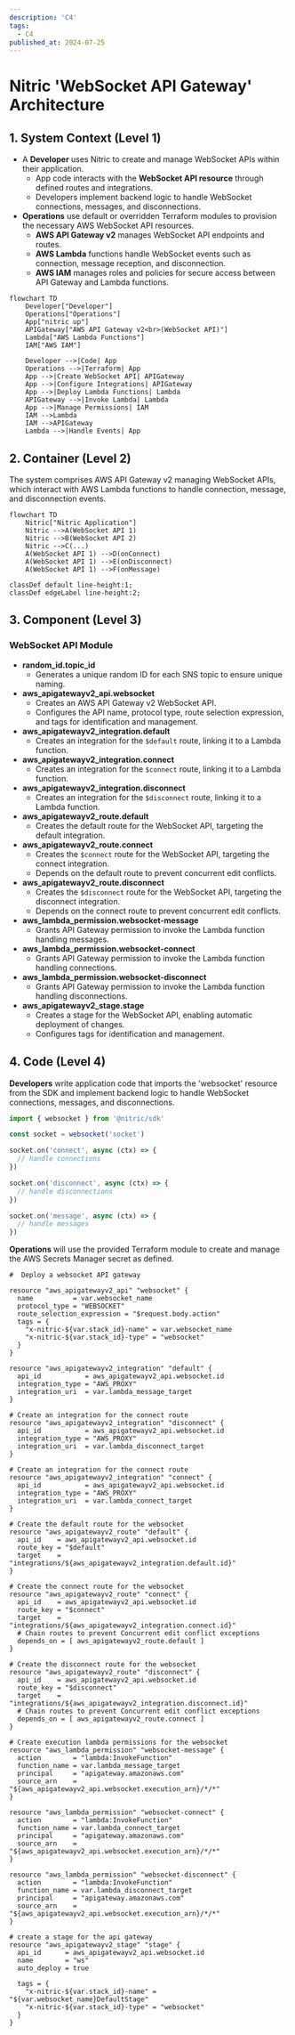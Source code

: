 ```yaml
---
description: 'C4'
tags:
  - C4
published_at: 2024-07-25
---
```


# Nitric 'WebSocket API Gateway' Architecture

## 1. System Context (Level 1)

- A **Developer** uses Nitric to create and manage WebSocket APIs within their application.
  - App code interacts with the **WebSocket API resource** through defined routes and integrations.
  - Developers implement backend logic to handle WebSocket connections, messages, and disconnections.
- **Operations** use default or overridden Terraform modules to provision the necessary AWS WebSocket API resources.
  - **AWS API Gateway v2** manages WebSocket API endpoints and routes.
  - **AWS Lambda** functions handle WebSocket events such as connection, message reception, and disconnection.
  - **AWS IAM** manages roles and policies for secure access between API Gateway and Lambda functions.

```mermaid
flowchart TD
    Developer["Developer"]
    Operations["Operations"]
    App["nitric up"]
    APIGateway["AWS API Gateway v2<br>(WebSocket API)"]
    Lambda["AWS Lambda Functions"]
    IAM["AWS IAM"]

    Developer -->|Code| App
    Operations -->|Terraform| App
    App -->|Create WebSocket API| APIGateway
    App -->|Configure Integrations| APIGateway
    App -->|Deploy Lambda Functions| Lambda
    APIGateway -->|Invoke Lambda| Lambda
    App -->|Manage Permissions| IAM
    IAM -->Lambda
    IAM -->APIGateway
    Lambda -->|Handle Events| App
```

## 2. Container (Level 2)

The system comprises AWS API Gateway v2 managing WebSocket APIs, which interact with AWS Lambda functions to handle connection, message, and disconnection events.

```mermaid
flowchart TD
    Nitric["Nitric Application"]
    Nitric -->A(WebSocket API 1)
    Nitric -->B(WebSocket API 2)
    Nitric -->C(...)
    A(WebSocket API 1) -->D(onConnect)
    A(WebSocket API 1) -->E(onDisconnect)
    A(WebSocket API 1) -->F(onMessage)

classDef default line-height:1;
classDef edgeLabel line-height:2;
```

## 3. Component (Level 3)

### WebSocket API Module

- **random_id.topic_id**
  - Generates a unique random ID for each SNS topic to ensure unique naming.
- **aws_apigatewayv2_api.websocket**
  - Creates an AWS API Gateway v2 WebSocket API.
  - Configures the API name, protocol type, route selection expression, and tags for identification and management.
- **aws_apigatewayv2_integration.default**
  - Creates an integration for the `$default` route, linking it to a Lambda function.
- **aws_apigatewayv2_integration.connect**
  - Creates an integration for the `$connect` route, linking it to a Lambda function.
- **aws_apigatewayv2_integration.disconnect**
  - Creates an integration for the `$disconnect` route, linking it to a Lambda function.
- **aws_apigatewayv2_route.default**
  - Creates the default route for the WebSocket API, targeting the default integration.
- **aws_apigatewayv2_route.connect**
  - Creates the `$connect` route for the WebSocket API, targeting the connect integration.
  - Depends on the default route to prevent concurrent edit conflicts.
- **aws_apigatewayv2_route.disconnect**
  - Creates the `$disconnect` route for the WebSocket API, targeting the disconnect integration.
  - Depends on the connect route to prevent concurrent edit conflicts.
- **aws_lambda_permission.websocket-message**
  - Grants API Gateway permission to invoke the Lambda function handling messages.
- **aws_lambda_permission.websocket-connect**
  - Grants API Gateway permission to invoke the Lambda function handling connections.
- **aws_lambda_permission.websocket-disconnect**
  - Grants API Gateway permission to invoke the Lambda function handling disconnections.
- **aws_apigatewayv2_stage.stage**
  - Creates a stage for the WebSocket API, enabling automatic deployment of changes.
  - Configures tags for identification and management.

## 4. Code (Level 4)

**Developers** write application code that imports the 'websocket' resource from the SDK and implement backend logic to handle WebSocket connections, messages, and disconnections.

```typescript
import { websocket } from '@nitric/sdk'

const socket = websocket('socket')

socket.on('connect', async (ctx) => {
  // handle connections
})

socket.on('disconnect', async (ctx) => {
  // handle disconnections
})

socket.on('message', async (ctx) => {
  // handle messages
})
```

**Operations** will use the provided Terraform module to create and manage the AWS Secrets Manager secret as defined.

```hcl
#  Deploy a websocket API gateway

resource "aws_apigatewayv2_api" "websocket" {
  name          = var.websocket_name
  protocol_type = "WEBSOCKET"
  route_selection_expression = "$request.body.action"
  tags = {
    "x-nitric-${var.stack_id}-name" = var.websocket_name
    "x-nitric-${var.stack_id}-type" = "websocket"
  }
}

resource "aws_apigatewayv2_integration" "default" {
  api_id           = aws_apigatewayv2_api.websocket.id
  integration_type = "AWS_PROXY"
  integration_uri  = var.lambda_message_target
}

# Create an integration for the connect route
resource "aws_apigatewayv2_integration" "disconnect" {
  api_id           = aws_apigatewayv2_api.websocket.id
  integration_type = "AWS_PROXY"
  integration_uri  = var.lambda_disconnect_target
}

# Create an integration for the connect route
resource "aws_apigatewayv2_integration" "connect" {
  api_id           = aws_apigatewayv2_api.websocket.id
  integration_type = "AWS_PROXY"
  integration_uri  = var.lambda_connect_target
}

# Create the default route for the websocket
resource "aws_apigatewayv2_route" "default" {
  api_id    = aws_apigatewayv2_api.websocket.id
  route_key = "$default"
  target    = "integrations/${aws_apigatewayv2_integration.default.id}"
}

# Create the connect route for the websocket
resource "aws_apigatewayv2_route" "connect" {
  api_id    = aws_apigatewayv2_api.websocket.id
  route_key = "$connect"
  target    = "integrations/${aws_apigatewayv2_integration.connect.id}"
  # Chain routes to prevent Concurrent edit conflict exceptions
  depends_on = [ aws_apigatewayv2_route.default ]
}

# Create the disconnect route for the websocket
resource "aws_apigatewayv2_route" "disconnect" {
  api_id    = aws_apigatewayv2_api.websocket.id
  route_key = "$disconnect"
  target    = "integrations/${aws_apigatewayv2_integration.disconnect.id}"
  # Chain routes to prevent Concurrent edit conflict exceptions
  depends_on = [ aws_apigatewayv2_route.connect ]
}

# Create execution lambda permissions for the websocket
resource "aws_lambda_permission" "websocket-message" {
  action        = "lambda:InvokeFunction"
  function_name = var.lambda_message_target
  principal     = "apigateway.amazonaws.com"
  source_arn    = "${aws_apigatewayv2_api.websocket.execution_arn}/*/*"
}

resource "aws_lambda_permission" "websocket-connect" {
  action        = "lambda:InvokeFunction"
  function_name = var.lambda_connect_target
  principal     = "apigateway.amazonaws.com"
  source_arn    = "${aws_apigatewayv2_api.websocket.execution_arn}/*/*"
}

resource "aws_lambda_permission" "websocket-disconnect" {
  action        = "lambda:InvokeFunction"
  function_name = var.lambda_disconnect_target
  principal     = "apigateway.amazonaws.com"
  source_arn    = "${aws_apigatewayv2_api.websocket.execution_arn}/*/*"
}

# create a stage for the api gateway
resource "aws_apigatewayv2_stage" "stage" {
  api_id      = aws_apigatewayv2_api.websocket.id
  name        = "ws"
  auto_deploy = true

  tags = {
    "x-nitric-${var.stack_id}-name" = "${var.websocket_name}DefaultStage"
    "x-nitric-${var.stack_id}-type" = "websocket"
  }
}
```
